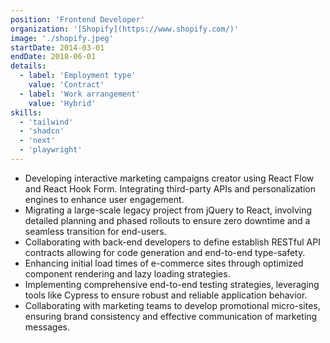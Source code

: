 ```yaml
---
position: 'Frontend Developer'
organization: '[Shopify](https://www.shopify.com/)'
image: './shopify.jpeg'
startDate: 2014-03-01
endDate: 2018-06-01
details:
  - label: 'Employment type'
    value: 'Contract'
  - label: 'Work arrangement'
    value: 'Hybrid'
skills:
  - 'tailwind'
  - 'shadcn'
  - 'next'
  - 'playwright'
---
```


- Developing interactive marketing campaigns creator using React Flow and React Hook Form. Integrating third-party APIs and personalization engines to enhance user engagement.
- Migrating a large-scale legacy project from jQuery to React, involving detailed planning and phased rollouts to ensure zero downtime and a seamless transition for end-users.
- Collaborating with back-end developers to define establish RESTful API contracts allowing for code generation and end-to-end type-safety.
- Enhancing initial load times of e-commerce sites through optimized component rendering and lazy loading strategies.
- Implementing comprehensive end-to-end testing strategies, leveraging tools like Cypress to ensure robust and reliable application behavior.
- Collaborating with marketing teams to develop promotional micro-sites, ensuring brand consistency and effective communication of marketing messages.
